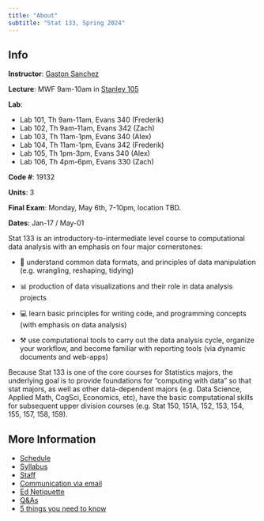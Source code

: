```yaml
---
title: "About"
subtitle: "Stat 133, Spring 2024"
---
```


::: {.callout-note title="Announcement"}
## Info
__Instructor__: <a href='https://www.gastonsanchez.com' target='_blank'>Gaston Sanchez</a>

__Lecture__: MWF 9am-10am in [Stanley 105](https://www.berkeley.edu/map/?stanley)

__Lab__:

- Lab 101, Th 9am-11am, Evans 340 (Frederik)
- Lab 102, Th 9am-11am, Evans 342 (Zach)
- Lab 103, Th 11am-1pm, Evans 340 (Alex)
- Lab 104, Th 11am-1pm, Evans 342 (Frederik)
- Lab 105, Th 1pm-3pm, Evans 340 (Alex)
- Lab 106, Th 4pm-6pm, Evans 330 (Zach)


__Code #__: 19132

__Units__: 3

__Final Exam__: Monday, May 6th, 7-10pm, location TBD.

__Dates__: Jan-17 / May-01
:::


Stat 133 is an introductory-to-intermediate level course to computational data analysis with an emphasis on four major cornerstones:

- 🔢  understand common data formats, and principles of data manipulation (e.g. wrangling, reshaping, tidying)

- 📊  production of data visualizations and their role in data analysis projects

- 💻  learn basic principles for writing code, and programming concepts (with emphasis on data analysis)

- ⚒️  use computational tools to carry out the data analysis cycle, organize your workflow, and become familiar with reporting tools (via dynamic documents and web-apps)

Because Stat 133 is one of the core courses for Statistics majors, the underlying goal is to provide foundations for "computing with data" so that stat majors, as well as other data-dependent majors (e.g. Data Science, Applied Math, CogSci, Economics, etc), have the basic computational skills for subsequent upper division courses (e.g. Stat 150, 151A, 152, 153, 154, 155, 157, 158, 159).


## More Information

- [Schedule](.)
- [Syllabus](./syllabus.html)
- [Staff](./staff.html)
- [Communication via email](./email.html)
- [Ed Netiquette](./ed-netiquette.html)
- [Q&As](./faqs.html)
- [5 things you need to know](./five-things.html)

